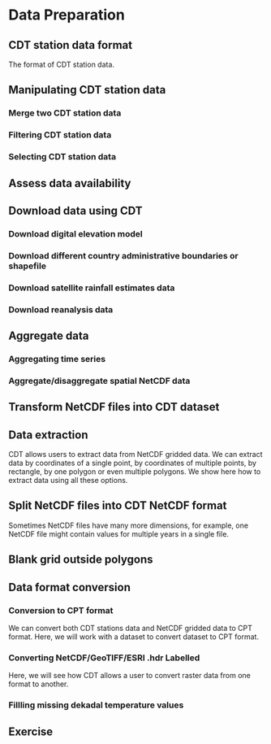 # Data Preparation

## CDT station data format

The format of CDT station data. 

## Manipulating CDT station data

### Merge two CDT station data

### Filtering CDT station data

### Selecting CDT station data

## Assess data availability

## Download data using CDT

### Download digital elevation model
### Download different country administrative boundaries or shapefile
### Download satellite rainfall estimates data
### Download reanalysis data

## Aggregate data
### Aggregating time series
### Aggregate/disaggregate spatial NetCDF data

## Transform NetCDF files into CDT dataset

## Data extraction
CDT allows users to extract data from NetCDF gridded data. We can extract data by coordinates of a single point, by coordinates of multiple points, by rectangle, by one polygon or even multiple polygons. We show here how to extract data using all these options. 

## Split NetCDF files into CDT NetCDF format
Sometimes NetCDF files have many more dimensions, for example, one NetCDF file might contain values for multiple years in a single file.

## Blank grid outside polygons

## Data format conversion

### Conversion to CPT format
We can convert both CDT stations data and NetCDF gridded data to CPT format. Here, we will work with a dataset to convert dataset to CPT format.

### Converting NetCDF/GeoTIFF/ESRI .hdr Labelled
Here, we will see how CDT allows a user to convert raster data from one format to another. 

### Fillling missing dekadal temperature values

## Exercise